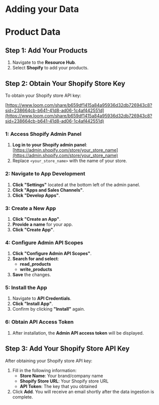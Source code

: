 # Adding your Data

# Product Data

## Step 1: Add Your Products

1. Navigate to the **Resource Hub**.
2. Select **Shopify** to add your products.

## Step 2: Obtain Your Shopify Store Key

To obtain your Shopify store API key:

[https://www.loom.com/share/b659df1415a84a95936d32db726943c8?sid=238664cb-b641-41d8-ad06-1c4af442551d](https://www.loom.com/share/b659df1415a84a95936d32db726943c8?sid=238664cb-b641-41d8-ad06-1c4af442551d)

### 1: Access Shopify Admin Panel

1. **Log in to your Shopify admin panel**: [https://admin.shopify.com/store/your_store_name](https://admin.shopify.com/store/your_store_name)
2. Replace `<your_store_name>` with the name of your store.

### 2: Navigate to App Development

1. **Click "Settings"** located at the bottom left of the admin panel.
2. **Click "Apps and Sales Channels"**.
3. **Click "Develop Apps"**.

### 3: Create a New App

1. **Click "Create an App"**.
2. **Provide a name** for your app.
3. **Click "Create App"**.

### 4: Configure Admin API Scopes

1. **Click "Configure Admin API Scopes"**.
2. **Search for and select**:
    - **read_products**
    - **write_products**
3. **Save** the changes.

### 5: Install the App

1. Navigate to **API Credentials**.
2. **Click "Install App"**.
3. Confirm by clicking **"Install"** again.

### 6: Obtain API Access Token

1. After installation, the **Admin API access token** will be displayed.

## Step 3: Add Your Shopify Store API Key

After obtaining your Shopify store API key:

1. Fill in the following information:
    - **Store Name**: Your brand/company name
    - **Shopify Store URL**: Your Shopify store URL
    - **API Token**: The key that you obtained
2. Click **Add**. You will receive an email shortly after the data ingestion is complete.
